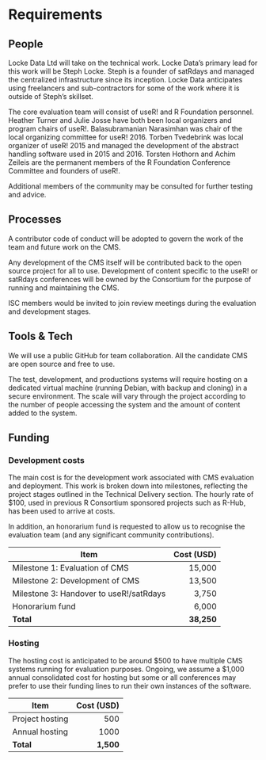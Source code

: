 # Requirements
<!-- 
An idea of what is required to make the project actually happen
-->

## People
<!--
Who needs to be involved, what's the proposed structure, what will it take to get their involvement?
-->
Locke Data Ltd will take on the technical work. Locke Data's primary lead for this work will be Steph Locke. Steph is a founder of
satRdays and managed the centralized infrastructure since its inception. Locke Data anticipates using freelancers and sub-contractors for some of the work where it is outside of Steph's skillset.

The core evaluation team will consist of useR! and R Foundation personnel. Heather Turner and Julie Josse have both been local organizers and program chairs of useR!. Balasubramanian Narasimhan was chair of the local organizing committee for useR! 2016. Torben Tvedebrink was local organizer of useR! 2015 and managed the development of the abstract handling software used in 2015 and 2016. Torsten Hothorn and Achim Zeileis are the permanent members of the R Foundation Conference Committee and founders of useR!.

Additional members of the community may be consulted for further testing and advice.

## Processes
<!-- 
What processes need to be put in place e.g. codes of conduct, regular ISC meetings, handover to the community at large?
-->
A contributor code of conduct will be adopted to govern the work of the team and
future work on the CMS.

Any development of the CMS itself will be contributed back to the open source 
project for all to use. Development of content specific to the useR! or satRdays
conferences will be owned by the Consortium for the purpose of running and 
maintaining the CMS.

ISC members would be invited to join review meetings during the evaluation and 
development stages.

## Tools & Tech
<!--
What is going to be needed to deliver this project? 

Will cloud computing be used - if yes are there are necessary components that will be deciding factors between providers?

Are there tools or tech that don't exist that will be produced to facilitate the project?
-->
We will use a public GitHub for team collaboration. All the candidate CMS are
open source and free to use.

The test, development, and productions systems will require hosting on a 
dedicated virtual machine (running Debian, with backup and cloning) 
in a secure environment. The scale will vary through the project according to 
the number of people accessing the system and the amount of content added to the
system. 

## Funding
<!--
A summary of the requirements that contextualises the costs
-->

### Development costs
The main cost is for the development work associated with CMS evaluation and deployment. This work is broken down into milestones, reflecting the project stages outlined in the Technical Delivery section. The hourly rate of $100, used in previous R Consortium sponsored projects such as R-Hub, has been used to arrive at costs. 

In addition, an honorarium fund is requested to allow us to recognise the evaluation team (and any significant community contributions).

| Item | Cost (USD) |
| ---- | ----:|
| Milestone 1: Evaluation of CMS | 15,000  |
| Milestone 2: Development of CMS | 13,500 |
| Milestone 3: Handover to useR!/satRdays | 3,750 |
| Honorarium fund | 6,000 |
| **Total** | **38,250** |

### Hosting

The hosting cost is anticipated to be around $500 to have multiple CMS systems 
running for evaluation purposes. Ongoing, we assume a $1,000 annual consolidated 
cost for hosting but some or all conferences may prefer to use their funding 
lines to run their own instances of the software.

| Item | Cost (USD) |
| ---- | ----:|
| Project hosting | 500  |
| Annual hosting | 1000 |
| **Total** | **1,500** |